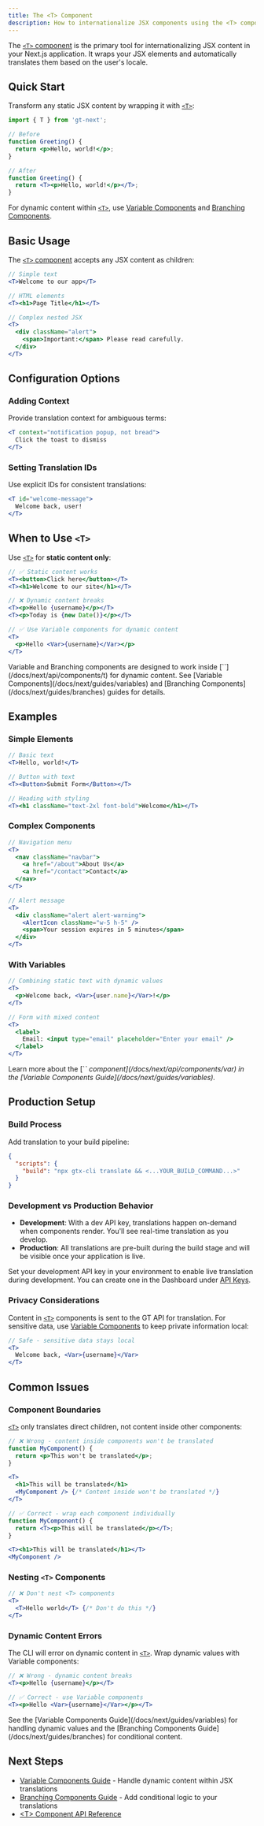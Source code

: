 ```yaml
---
title: The <T> Component
description: How to internationalize JSX components using the <T> component
---
```


The [`<T>` component](/docs/next/api/components/t) is the primary tool for internationalizing JSX content in your Next.js application. It wraps your JSX elements and automatically translates them based on the user's locale.

## Quick Start

Transform any static JSX content by wrapping it with [`<T>`](/docs/next/api/components/t):

```jsx
import { T } from 'gt-next';

// Before
function Greeting() {
  return <p>Hello, world!</p>;
}

// After
function Greeting() {
  return <T><p>Hello, world!</p></T>;
}
```

For dynamic content within [`<T>`](/docs/next/api/components/t), use [Variable Components](/docs/next/guides/variables) and [Branching Components](/docs/next/guides/branches).

## Basic Usage

The [`<T>` component](/docs/next/api/components/t) accepts any JSX content as children:

```jsx
// Simple text
<T>Welcome to our app</T>

// HTML elements
<T><h1>Page Title</h1></T>

// Complex nested JSX
<T>
  <div className="alert">
    <span>Important:</span> Please read carefully.
  </div>
</T>
```

## Configuration Options

### Adding Context

Provide translation context for ambiguous terms:

```jsx
<T context="notification popup, not bread">
  Click the toast to dismiss
</T>
```

### Setting Translation IDs

Use explicit IDs for consistent translations:

```jsx
<T id="welcome-message">
  Welcome back, user!
</T>
```

## When to Use `<T>`

Use [`<T>`](/docs/next/api/components/t) for **static content only**:

```jsx
// ✅ Static content works
<T><button>Click here</button></T>
<T><h1>Welcome to our site</h1></T>

// ❌ Dynamic content breaks
<T><p>Hello {username}</p></T>
<T><p>Today is {new Date()}</p></T>

// ✅ Use Variable components for dynamic content
<T>
  <p>Hello <Var>{username}</Var></p>
</T>
```

<Callout>
  Variable and Branching components are designed to work inside [`<T>`](/docs/next/api/components/t) for dynamic content. See [Variable Components](/docs/next/guides/variables) and [Branching Components](/docs/next/guides/branches) guides for details.
</Callout>

## Examples

### Simple Elements
```jsx
// Basic text
<T>Hello, world!</T>

// Button with text
<T><Button>Submit Form</Button></T>

// Heading with styling
<T><h1 className="text-2xl font-bold">Welcome</h1></T>
```

### Complex Components
```jsx
// Navigation menu
<T>
  <nav className="navbar">
    <a href="/about">About Us</a>
    <a href="/contact">Contact</a>
  </nav>
</T>

// Alert message
<T>
  <div className="alert alert-warning">
    <AlertIcon className="w-5 h-5" />
    <span>Your session expires in 5 minutes</span>
  </div>
</T>
```

### With Variables
```jsx
// Combining static text with dynamic values
<T>
  <p>Welcome back, <Var>{user.name}</Var>!</p>
</T>

// Form with mixed content
<T>
  <label>
    Email: <input type="email" placeholder="Enter your email" />
  </label>
</T>
```

<Callout>
  Learn more about the [`<Var>` component](/docs/next/api/components/var) in the [Variable Components Guide](/docs/next/guides/variables).
</Callout>

## Production Setup

### Build Process
Add translation to your build pipeline:

```json title="package.json"
{
  "scripts": {
    "build": "npx gtx-cli translate && <...YOUR_BUILD_COMMAND...>"
  }
}
```

### Development vs Production Behavior
- **Development**: With a dev API key, translations happen on-demand when components render. You'll see real-time translation as you develop.
- **Production**: All translations are pre-built during the build stage and will be visible once your application is live.

Set your development API key in your environment to enable live translation during development. You can create one in the Dashboard under [API Keys](https://dash.generaltranslation.com/en-US/project/api-keys).

### Privacy Considerations
Content in [`<T>`](/docs/next/api/components/t) components is sent to the GT API for translation. For sensitive data, use [Variable Components](/docs/next/guides/variables#privacy) to keep private information local:

```jsx
// Safe - sensitive data stays local
<T>
  Welcome back, <Var>{username}</Var>
</T>
```

## Common Issues

### Component Boundaries
[`<T>`](/docs/next/api/components/t) only translates direct children, not content inside other components:

```jsx
// ❌ Wrong - content inside components won't be translated
function MyComponent() {
  return <p>This won't be translated</p>;
}

<T>
  <h1>This will be translated</h1>
  <MyComponent /> {/* Content inside won't be translated */}
</T>

// ✅ Correct - wrap each component individually
function MyComponent() {
  return <T><p>This will be translated</p></T>;
}

<T><h1>This will be translated</h1></T>
<MyComponent />
```

### Nesting `<T>` Components

```jsx
// ❌ Don't nest <T> components
<T>
  <T>Hello world</T> {/* Don't do this */}
</T>
```

### Dynamic Content Errors
The CLI will error on dynamic content in [`<T>`](/docs/next/api/components/t). Wrap dynamic values with Variable components:

```jsx
// ❌ Wrong - dynamic content breaks
<T><p>Hello {username}</p></T>

// ✅ Correct - use Variable components
<T><p>Hello <Var>{username}</Var></p></T>
```

<Callout>
  See the [Variable Components Guide](/docs/next/guides/variables) for handling dynamic values and the [Branching Components Guide](/docs/next/guides/branches) for conditional content.
</Callout>

## Next Steps

- [Variable Components Guide](/docs/next/guides/variables) - Handle dynamic content within JSX translations
- [Branching Components Guide](/docs/next/guides/branches) - Add conditional logic to your translations
- [\<T\> Component API Reference](/docs/next/api/components/t)